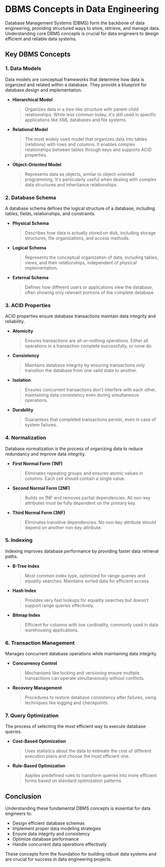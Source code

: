 # DBMS Concepts in Data Engineering

Database Management Systems (DBMS) form the backbone of data engineering, providing structured ways to store, retrieve, and manage data. Understanding core DBMS concepts is crucial for data engineers to design efficient and reliable data systems.

## Key DBMS Concepts

### 1. Data Models
Data models are conceptual frameworks that determine how data is organized and related within a database. They provide a blueprint for database design and implementation.

* **Hierarchical Model**
  > Organizes data in a tree-like structure with parent-child relationships. While less common today, it's still used in specific applications like XML databases and file systems.

* **Relational Model**
  > The most widely used model that organizes data into tables (relations) with rows and columns. It enables complex relationships between tables through keys and supports ACID properties.

* **Object-Oriented Model**
  > Represents data as objects, similar to object-oriented programming. It's particularly useful when dealing with complex data structures and inheritance relationships.

### 2. Database Schema
A database schema defines the logical structure of a database, including tables, fields, relationships, and constraints.

* **Physical Schema**
  > Describes how data is actually stored on disk, including storage structures, file organizations, and access methods.

* **Logical Schema**
  > Represents the conceptual organization of data, including tables, views, and their relationships, independent of physical implementation.

* **External Schema**
  > Defines how different users or applications view the database, often showing only relevant portions of the complete database.

### 3. ACID Properties
ACID properties ensure database transactions maintain data integrity and reliability.

* **Atomicity**
  > Ensures transactions are all-or-nothing operations. Either all operations in a transaction complete successfully, or none do.

* **Consistency**
  > Maintains database integrity by ensuring transactions only transition the database from one valid state to another.

* **Isolation**
  > Ensures concurrent transactions don't interfere with each other, maintaining data consistency even during simultaneous operations.

* **Durability**
  > Guarantees that completed transactions persist, even in case of system failures.

### 4. Normalization
Database normalization is the process of organizing data to reduce redundancy and improve data integrity.

* **First Normal Form (1NF)**
  > Eliminates repeating groups and ensures atomic values in columns. Each cell should contain a single value.

* **Second Normal Form (2NF)**
  > Builds on 1NF and removes partial dependencies. All non-key attributes must be fully dependent on the primary key.

* **Third Normal Form (3NF)**
  > Eliminates transitive dependencies. No non-key attribute should depend on another non-key attribute.

### 5. Indexing
Indexing improves database performance by providing faster data retrieval paths.

* **B-Tree Index**
  > Most common index type, optimized for range queries and equality searches. Maintains sorted data for efficient access.

* **Hash Index**
  > Provides very fast lookups for equality searches but doesn't support range queries effectively.

* **Bitmap Index**
  > Efficient for columns with low cardinality, commonly used in data warehousing applications.

### 6. Transaction Management
Manages concurrent database operations while maintaining data integrity.

* **Concurrency Control**
  > Mechanisms like locking and versioning ensure multiple transactions can operate simultaneously without conflicts.

* **Recovery Management**
  > Procedures to restore database consistency after failures, using techniques like logging and checkpoints.

### 7. Query Optimization
The process of selecting the most efficient way to execute database queries.

* **Cost-Based Optimization**
  > Uses statistics about the data to estimate the cost of different execution plans and choose the most efficient one.

* **Rule-Based Optimization**
  > Applies predefined rules to transform queries into more efficient forms based on standard optimization patterns.

## Conclusion

Understanding these fundamental DBMS concepts is essential for data engineers to:
- Design efficient database schemas
- Implement proper data modeling strategies
- Ensure data integrity and consistency
- Optimize database performance
- Handle concurrent data operations effectively

These concepts form the foundation for building robust data systems and are crucial for success in data engineering projects.